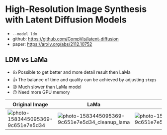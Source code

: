 # High-Resolution Image Synthesis with Latent Diffusion Models

- `--model ldm`
- github: https://github.com/CompVis/latent-diffusion
- paper: https://arxiv.org/abs/2112.10752

## LDM vs LaMa

- 👍 Possible to get better and more detail result then LaMa
- 👍 The balance of time and quality can be achieved by adjusting `steps`
- 😐 Much slower than LaMa model
- 😐 Need more GPU memory

| Original Image                                                                                                                            | LaMa                                                                                                                                                   | LDM                                                                                                                                                   |
| ----------------------------------------------------------------------------------------------------------------------------------------- | ------------------------------------------------------------------------------------------------------------------------------------------------------ | ----------------------------------------------------------------------------------------------------------------------------------------------------- |
| ![photo-1583445095369-9c651e7e5d34](https://user-images.githubusercontent.com/3998421/156923525-d6afdec3-7b98-403f-ad20-88ebc6eb8d6d.jpg) | ![photo-1583445095369-9c651e7e5d34_cleanup_lama](https://user-images.githubusercontent.com/3998421/156923620-a40cc066-fd4a-4d85-a29f-6458711d1247.png) | ![photo-1583445095369-9c651e7e5d34_cleanup_ldm](https://user-images.githubusercontent.com/3998421/156923652-0d06c8c8-33ad-4a42-a717-9c99f3268933.png) |
